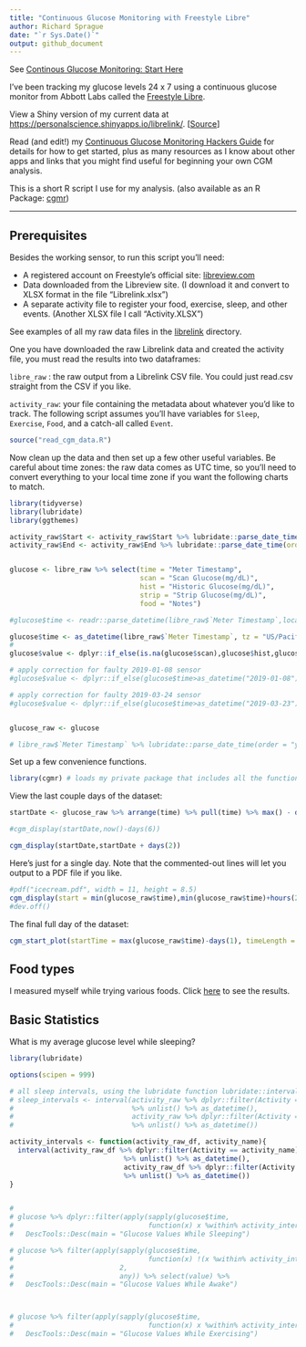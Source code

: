 ```yaml
---
title: "Continuous Glucose Monitoring with Freestyle Libre"
author: Richard Sprague
date: "`r Sys.Date()`" 
output: github_document
---
```


See [Continous Glucose Monitoring: Start Here](http://richardsprague.com/notes/continuous-glucose-monitoring/)

I've been tracking my glucose levels 24 x 7 using a continuous glucose monitor from Abbott Labs called the [Freestyle Libre](https://www.freestylelibre.us/index.html).

View a Shiny version of my current data at <https://personalscience.shinyapps.io/librelink/>. [[Source](https://github.com/richardsprague/cgm/tree/master/librelink)]

Read (and edit!) my [Continuous Glucose Monitoring Hackers Guide](https://docs.google.com/document/d/11DFx0E-ZQ-r_D1SqXvMtvkDCjx6j7NevrE43WSaKyJE/edit?usp=sharing) for details for how to get started, plus as many resources as I know about other apps and links that you might find useful for beginning your own CGM analysis.

This is a short R script I use for my analysis. (also available as an R Package: [cgmr](https://github.com/richardsprague/cgm/tree/master/cgmr))

------------------------------------------------------------------------

## Prerequisites

Besides the working sensor, to run this script you'll need:

-   A registered account on Freestyle's official site: [libreview.com](https://www2.libreview.com/)
-   Data downloaded from the Libreview site. (I download it and convert to XLSX format in the file "Librelink.xlsx")
-   A separate activity file to register your food, exercise, sleep, and other events. (Another XLSX file I call "Activity.XLSX")

See examples of all my raw data files in the [librelink](https://github.com/richardsprague/cgm/tree/master/librelink) directory.

One you have downloaded the raw Librelink data and created the activity file, you must read the results into two dataframes:

`libre_raw` : the raw output from a Librelink CSV file. You could just read.csv straight from the CSV if you like.

`activity_raw`: your file containing the metadata about whatever you'd like to track. The following script assumes you'll have variables for `Sleep`, `Exercise`, `Food`, and a catch-all called `Event`.

```r

source("read_cgm_data.R")
```

Now clean up the data and then set up a few other useful variables. Be careful about time zones: the raw data comes as UTC time, so you'll need to convert everything to your local time zone if you want the following charts to match.

```r
library(tidyverse)
library(lubridate)
library(ggthemes)

activity_raw$Start <- activity_raw$Start %>% lubridate::parse_date_time(order = "ymd HMS",tz = "US/Pacific")
activity_raw$End <- activity_raw$End %>% lubridate::parse_date_time(order = "ymd HMS", tz = "US/Pacific")


glucose <- libre_raw %>% select(time = "Meter Timestamp", 
                                scan = "Scan Glucose(mg/dL)",
                                hist = "Historic Glucose(mg/dL)",
                                strip = "Strip Glucose(mg/dL)",
                                food = "Notes")

#glucose$time <- readr::parse_datetime(libre_raw$`Meter Timestamp`,locale = locale(tz="US/Pacific"))

glucose$time <- as_datetime(libre_raw$`Meter Timestamp`, tz = "US/Pacific")
# 
glucose$value <- dplyr::if_else(is.na(glucose$scan),glucose$hist,glucose$scan)

# apply correction for faulty 2019-01-08 sensor
#glucose$value <- dplyr::if_else(glucose$time>as_datetime("2019-01-08"),glucose$value+35,glucose$value)

# apply correction for faulty 2019-03-24 sensor
#glucose$value <- dplyr::if_else(glucose$time>as_datetime("2019-03-23"),glucose$value+35,glucose$value)


glucose_raw <- glucose

# libre_raw$`Meter Timestamp` %>% lubridate::parse_date_time(order = "ymd HMS",tz = "US/Pacific")
```

Set up a few convenience functions.

```r

library(cgmr) # loads my private package that includes all the functions for analysis

```

View the last couple days of the dataset:

```r

startDate <- glucose_raw %>% arrange(time) %>% pull(time) %>% max() - days(2) #min(glucose$time)

#cgm_display(startDate,now()-days(6))

cgm_display(startDate,startDate + days(2))
```

Here's just for a single day. Note that the commented-out lines will let you output to a PDF file if you like.

```r



#pdf("icecream.pdf", width = 11, height = 8.5)
cgm_display(start = min(glucose_raw$time),min(glucose_raw$time)+hours(24))
#dev.off()

```

The final full day of the dataset:

```r
cgm_start_plot(startTime = max(glucose_raw$time)-days(1), timeLength = 24, title = "Latest Full Day")
```

## Food types

I measured myself while trying various foods. Click [here](food_effects.md) to see the results.

## Basic Statistics

What is my average glucose level while sleeping?

```r
library(lubridate)

options(scipen = 999)

# all sleep intervals, using the lubridate function lubridate::interval
# sleep_intervals <- interval(activity_raw %>% dplyr::filter(Activity == "Sleep") %>% select(Start)
#                             %>% unlist() %>% as_datetime(),
#                             activity_raw %>% dplyr::filter(Activity == "Sleep") %>% select(End) 
#                             %>% unlist() %>% as_datetime())

activity_intervals <- function(activity_raw_df, activity_name){
  interval(activity_raw_df %>% dplyr::filter(Activity == activity_name) %>% select(Start)
                            %>% unlist() %>% as_datetime(),
                            activity_raw_df %>% dplyr::filter(Activity ==activity_name) %>% select(End) 
                            %>% unlist() %>% as_datetime())
}


# 
# glucose %>% dplyr::filter(apply(sapply(glucose$time,
#                                 function(x) x %within% activity_intervals(activity_raw,"Sleep")),2,any)) %>% select(value) %>% 
#   DescTools::Desc(main = "Glucose Values While Sleeping")

# glucose %>% filter(apply(sapply(glucose$time,
#                                 function(x) !(x %within% activity_intervals(activity_raw,"Sleep"))),
#                          2,
#                          any)) %>% select(value) %>% 
#   DescTools::Desc(main = "Glucose Values While Awake")



# glucose %>% filter(apply(sapply(glucose$time,
#                                 function(x) x %within% activity_intervals(activity_raw,"Exercise")),2,any)) %>% select(value) %>% 
#   DescTools::Desc(main = "Glucose Values While Exercising")


```
